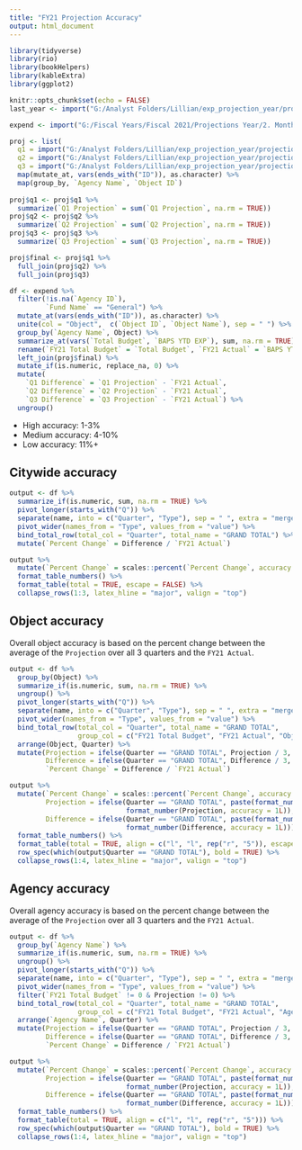 ```yaml
---
title: "FY21 Projection Accuracy"
output: html_document
---
```


```r
library(tidyverse)
library(rio)
library(bookHelpers)
library(kableExtra)
library(ggplot2)

knitr::opts_chunk$set(echo = FALSE)
last_year <- import("G:/Analyst Folders/Lillian/exp_projection_year/projections/quarterly_outputs/archive/FY21 Q3 Projection.xlsx")

expend <- import("G:/Fiscal Years/Fiscal 2021/Projections Year/2. Monthly Expenditure Data/Month 12_June Projections/Expenditure 2021-06_Run_9.xlsx")

proj <- list(
  q1 = import("G:/Analyst Folders/Lillian/exp_projection_year/projections/quarterly_outputs/archive/FY21 Q1 Projection.xlsx"),
  q2 = import("G:/Analyst Folders/Lillian/exp_projection_year/projections/quarterly_outputs/archive/FY21 Q2 Projection.xlsx"),
  q3 = import("G:/Analyst Folders/Lillian/exp_projection_year/projections/quarterly_outputs/archive/FY21 Q3 Projection.xlsx")) %>%
  map(mutate_at, vars(ends_with("ID")), as.character) %>%
  map(group_by, `Agency Name`, `Object ID`)
  
proj$q1 <- proj$q1 %>%
  summarize(`Q1 Projection` = sum(`Q1 Projection`, na.rm = TRUE))
proj$q2 <- proj$q2 %>%
  summarize(`Q2 Projection` = sum(`Q2 Projection`, na.rm = TRUE))
proj$q3 <- proj$q3 %>%
  summarize(`Q3 Projection` = sum(`Q3 Projection`, na.rm = TRUE))

proj$final <- proj$q1 %>%
  full_join(proj$q2) %>%
  full_join(proj$q3)

df <- expend %>%
  filter(!is.na(`Agency ID`),
         `Fund Name` == "General") %>%
  mutate_at(vars(ends_with("ID")), as.character) %>%
  unite(col = "Object",  c(`Object ID`, `Object Name`), sep = " ") %>%
  group_by(`Agency Name`, Object) %>%
  summarize_at(vars(`Total Budget`, `BAPS YTD EXP`), sum, na.rm = TRUE) %>%
  rename(`FY21 Total Budget` = `Total Budget`, `FY21 Actual` = `BAPS YTD EXP`) %>%
  left_join(proj$final) %>%
  mutate_if(is.numeric, replace_na, 0) %>%
  mutate(
    `Q1 Difference` = `Q1 Projection` - `FY21 Actual`,
    `Q2 Difference` = `Q2 Projection` - `FY21 Actual`,
    `Q3 Difference` = `Q3 Projection` - `FY21 Actual`) %>%
  ungroup()

```

- High accuracy: 1-3%
- Medium accuracy: 4-10%
- Low accuracy: 11%+

## Citywide accuracy

```r

output <- df %>%
  summarize_if(is.numeric, sum, na.rm = TRUE) %>%
  pivot_longer(starts_with("Q")) %>%
  separate(name, into = c("Quarter", "Type"), sep = " ", extra = "merge") %>%
  pivot_wider(names_from = "Type", values_from = "value") %>%
  bind_total_row(total_col = "Quarter", total_name = "GRAND TOTAL") %>%
  mutate(`Percent Change` = Difference / `FY21 Actual`)

output %>%
  mutate(`Percent Change` = scales::percent(`Percent Change`, accuracy = 0.01)) %>%
  format_table_numbers() %>%
  format_table(total = TRUE, escape = FALSE) %>%
  collapse_rows(1:3, latex_hline = "major", valign = "top") 

```


## Object accuracy

Overall object accuracy is based on the percent change between the average of the `Projection` over all 3 quarters and the `FY21 Actual`.

```r

output <- df %>%
  group_by(Object) %>%
  summarize_if(is.numeric, sum, na.rm = TRUE) %>%
  ungroup() %>%
  pivot_longer(starts_with("Q")) %>%
  separate(name, into = c("Quarter", "Type"), sep = " ", extra = "merge") %>%
  pivot_wider(names_from = "Type", values_from = "value") %>%
  bind_total_row(total_col = "Quarter", total_name = "GRAND TOTAL", 
                 group_col = c("FY21 Total Budget", "FY21 Actual", "Object")) %>%
  arrange(Object, Quarter) %>%
  mutate(Projection = ifelse(Quarter == "GRAND TOTAL", Projection / 3, Projection),
         Difference = ifelse(Quarter == "GRAND TOTAL", Difference / 3, Difference),
         `Percent Change` = Difference / `FY21 Actual`)
```

```r
output %>%
  mutate(`Percent Change` = scales::percent(`Percent Change`, accuracy = 0.01),
         Projection = ifelse(Quarter == "GRAND TOTAL", paste(format_number(Projection, accuracy = 1L), "(avg)"),
                             format_number(Projection, accuracy = 1L)),
         Difference = ifelse(Quarter == "GRAND TOTAL", paste(format_number(Difference, accuracy = 1L), "(avg)"), 
                             format_number(Difference, accuracy = 1L))) %>%
  format_table_numbers() %>%
  format_table(total = TRUE, align = c("l", "l", rep("r", "5")), escape = FALSE) %>%
  row_spec(which(output$Quarter == "GRAND TOTAL"), bold = TRUE) %>%
  collapse_rows(1:4, latex_hline = "major", valign = "top") 
```


## Agency accuracy

Overall agency accuracy is based on the percent change between the average of the `Projection` over all 3 quarters and the `FY21 Actual`.

```r

output <- df %>%
  group_by(`Agency Name`) %>%
  summarize_if(is.numeric, sum, na.rm = TRUE) %>%
  ungroup() %>%
  pivot_longer(starts_with("Q")) %>%
  separate(name, into = c("Quarter", "Type"), sep = " ", extra = "merge") %>%
  pivot_wider(names_from = "Type", values_from = "value") %>%
  filter(`FY21 Total Budget` != 0 & Projection != 0) %>%
  bind_total_row(total_col = "Quarter", total_name = "GRAND TOTAL", 
                 group_col = c("FY21 Total Budget", "FY21 Actual", "Agency Name")) %>%
  arrange(`Agency Name`, Quarter) %>%
  mutate(Projection = ifelse(Quarter == "GRAND TOTAL", Projection / 3, Projection),
         Difference = ifelse(Quarter == "GRAND TOTAL", Difference / 3, Difference),
         `Percent Change` = Difference / `FY21 Actual`)

```


```r
output %>%
  mutate(`Percent Change` = scales::percent(`Percent Change`, accuracy = 0.01),
         Projection = ifelse(Quarter == "GRAND TOTAL", paste(format_number(Projection, accuracy = 1L), "(avg)"),
                             format_number(Projection, accuracy = 1L)),
         Difference = ifelse(Quarter == "GRAND TOTAL", paste(format_number(Difference, accuracy = 1L), "(avg)"), 
                             format_number(Difference, accuracy = 1L))) %>%
  format_table_numbers() %>%
  format_table(total = TRUE, align = c("l", "l", rep("r", "5"))) %>%
  row_spec(which(output$Quarter == "GRAND TOTAL"), bold = TRUE) %>%
  collapse_rows(1:4, latex_hline = "major", valign = "top") 

```
